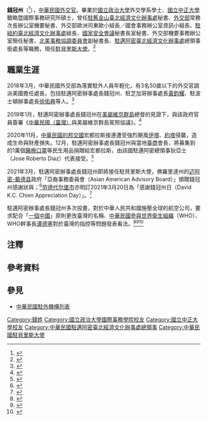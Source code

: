 {{NoteTA
|G1=地名
|G2=USState
|G3=Cyclone
|1=zh-hans:台; zh-hant:臺;
|2=zh-hans:研究生院; zh-hant:研究院; zh-tw:研究所;
|3=zh-hans:总干事; zh-hant:總幹事; zh-tw:幹事長;
|4=zh-hans:戴德县; zh-hant:戴德縣; zh-tw:戴德郡;
|5=zh-hans:劳德代尔堡; zh-hant:勞德代爾堡; zh-tw:羅德岱堡;
}}
{{Infobox officeholder
| name         = 錢冠州<br>Kuan-Chou Chien<br>David K.C. Chien
| sex          = 男
| Native place = 
| residence    = 
| image        = 錢冠州20191120.png
| office       = {{flagicon|ROC}} [[中華民國駐貝里斯大使列表|中華民國駐貝里斯大使]]
| term_start   = 2021年3月
| term_end     = 
| predecessor  = [[陳立國_(外交官)|陳立國]]<ref name="107年外交年鑑">{{Cite web |url = https://multilingual.mofa.gov.tw/web/web_UTF-8/almanac/almanac2018/%E4%B8%AD%E8%8F%AF%E6%B0%91%E5%9C%8B107%E5%B9%B4%E5%A4%96%E4%BA%A4%E5%B9%B4%E9%91%91.pdf |title = 《中華民國107年外交年鑑》〈附錄十 中華民國駐外代表機構名錄〉 |publisher = [[中華民國外交部|中華民國外交部]] |access-date = 2021-03-27 |archive-date = 2021-12-02 |archive-url = https://web.archive.org/web/20211202064855/https://multilingual.mofa.gov.tw/web/web_UTF-8/almanac/almanac2018/%E4%B8%AD%E8%8F%AF%E6%B0%91%E5%9C%8B107%E5%B9%B4%E5%A4%96%E4%BA%A4%E5%B9%B4%E9%91%91.pdf |dead-url = no }}</ref>
| successor    = 
| office1      = {{flagicon|ROC}} 中華民國駐邁阿密處長
| premierroc1  = 
| term_start1  = 2018年5月
| term_end1    = 2021年3月
| predecessor1 = [[王贊禹|王贊禹]]<ref>{{Cite web |url = https://multilingual.mofa.gov.tw/web/web_UTF-8/almanac/almanac2013/35.pdf |title = 《中華民國102年外交年鑑》〈附錄十 中華民國駐外代表機構名錄〉 |publisher = 中華民國外交部 |access-date = 2021-03-27 |archive-date = 2020-09-11 |archive-url = https://web.archive.org/web/20200911141305/http://multilingual.mofa.gov.tw/web/web_UTF-8/almanac/almanac2013/35.pdf |dead-url = no }}</ref>
| successor1   = [[紀欽耀|紀欽耀]]<ref>{{Cite web |url = https://www.ocacnews.net/overseascommunity/article/article_story.jsp?id=279435 |author = [[駐邁阿密臺北經濟文化辦事處|駐邁阿密辦事處]] |date = 2021-05-07 |title = 邁阿密中佛州僑團盛大歡迎紀欽耀處長履新 |publisher = [[中華民國僑務委員會|中華民國僑務委員會]] |access-date = 2021-05-24 |archive-date = 2021-05-24 |archive-url = https://web.archive.org/web/20210524120835/https://www.ocacnews.net/overseascommunity/article/article_story.jsp?id=279435 |dead-url = no }}</ref>
| constituency5 = 
| nationality  = {{ROC}}
| birth_date   = 
| birth_place  = 
| death_date   = 
| death_place  = 
| party        = 
| 父母         = 
| children     = 
| spouse       = 
| profession   = [[外交官|外交官]]
| alma_mater   = [[國立政治大學|國立政治大學]]、[[國立中正大學|國立中正大學]]
| past         =
*[[中華民國外交部|外交部]]國會聯絡組薦任科員<br>{{Color|blue|（1997年）}}
*[[駐舊金山臺北經濟文化辦事處|駐舊金山辦事處]]秘書<br>{{Color|blue|（2000年）}}
*外交部北美司二等秘書回部辦事<br>{{Color|blue|（2006年1月）}}
*外交部常務次長辦公室機要秘書<br>{{Color|blue|（2006年4月）}}
*外交部歐洲司東歐小組組長<br>{{Color|blue|（2007年）}}
*外交部國會事務辦公室資訊小組組長<br>{{Color|blue|（2008年）}}
*[[駐紐約臺北經濟文化辦事處|駐紐約辦事處]]組長<br>{{Color|blue|（2009年）}}
*[[外交部外交及國際事務學院|外交部外交及國際事務學院]]一等秘書回部辦事<br>{{Color|blue|（2014年）}}
*[[國家安全會議_(中華民國)|國家安全會議]]秘書長室秘書<br>{{Color|blue|（2015年）}}
*外交部機要事務辦公室（部長辦公室）簡任秘書<br>{{Color|blue|（2016年）}}
*[[臺灣美國事務委員會|北美事務協調委員會]]副秘書長<br>{{Color|blue|（2017年8月）}}<ref>{{Cite web |url = https://www.president.gov.tw/Page/294/45493/%E4%BB%BB%E5%85%8D%E5%AE%98%E5%93%A1- |date = 2017-08-09 |title = 任免官員 |publisher = [[中華民國總統府|中華民國總統府]]}}</ref>
*[[駐邁阿密臺北經濟文化辦事處|駐邁阿密辦事處]]總領事銜處長<br>{{Color|blue|（2018年5月）}}<ref name="107年外交年鑑"/>
*[[中華民國駐貝里斯大使列表|駐貝里斯大使]]<br>{{Color|blue|（2021年3月－）}}
| educate      =
*[[國立政治大學|國立政治大學]]外交學系學士
*[[國立政治大學東亞研究所|國立政治大學東亞研究所]]碩士班
*[[國立中正大學|國立中正大學]]戰略暨國際事務研究所碩士
| website      = 
| footnotes    = 
}}

'''錢冠州'''（{{lang-en|Kuan-Chou Chien、David K.C. Chien}}<ref>{{Cite web |url = https://www.roc-taiwan.org/bz_en/post/4142.html |date = 2021-03-23 |title = Curriculum Vitae of Ambassador David K.C. Chien |publisher = [[中華民國外交部|Ministry of Foreign Affairs, Republic of China (Taiwan)]]|deadurl= no |archiveurl = https://web.archive.org/web/20210326183224/https://www.roc-taiwan.org/bz_en/post/4142.html |archivedate = 2021-03-26}}</ref>{{bd|||}}），[[:Category:中華民國外交官|中華民國外交官]]。畢業於[[國立政治大學|國立政治大學]]外交學系學士、[[國立中正大學|國立中正大學]]戰略暨國際事務研究所碩士，曾任[[駐舊金山臺北經濟文化辦事處|駐舊金山臺北經濟文化辦事處]]秘書、[[中華民國外交部|外交部]]常務次長辦公室機要秘書、外交部歐洲司東歐小組長／國會事務辦公室資訊小組長、[[駐紐約臺北經濟文化辦事處|駐紐約臺北經濟文化辦事處]]組長、[[國家安全會議_(中華民國)|國家安全會議]]秘書長室秘書、外交部機要事務辦公室簡任秘書、[[臺灣美國事務委員會|北美事務協調委員會]]副秘書長、[[駐邁阿密臺北經濟文化辦事處|駐邁阿密臺北經濟文化辦事處]]總領事銜處長等職務，現任[[中華民國駐貝里斯大使列表|駐貝里斯大使]]。<ref>{{Cite web |url = https://www.roc-taiwan.org/bz/post/5460.html |date = 2021-03-23 |title = 本館錢大使冠州簡歷 |publisher = 中華民國駐外單位聯合網站|deadurl= no |archiveurl = https://web.archive.org/web/20210326182959/https://www.roc-taiwan.org/bz/post/5460.html |archivedate = 2021-03-26}}</ref>{{noteTag|name=2012年9月|2012年9月，中華民國外交部為統一駐外人員內部職稱，明定大使館、代表處設大使、公使，代表處對外仍稱代表、副代表；辦事處設總領事、副總領事，對外仍稱處長、副處長。<ref>{{Cite web |url = https://tw.news.yahoo.com/%E7%B5%B1-%E5%90%8D%E7%A8%B1-%E4%BB%A3%E8%A1%A8%E5%B0%8D%E5%85%A7%E7%A8%B1%E5%A4%A7%E4%BD%BF-133312149.html |author = 陳培煌 |date = 2012-08-31 |title = 統一名稱 代表對內稱大使 |publisher = [[Yahoo!奇摩|Yahoo!奇摩]]引用[[中央通訊社|中央通訊社]] |access-date = 2021-03-27 |archive-date = 2016-11-30 |archive-url = https://web.archive.org/web/20161130185459/https://tw.news.yahoo.com/%E7%B5%B1-%E5%90%8D%E7%A8%B1-%E4%BB%A3%E8%A1%A8%E5%B0%8D%E5%85%A7%E7%A8%B1%E5%A4%A7%E4%BD%BF-133312149.html |dead-url = no }}</ref><br>代表處館長為特任或簡任第十三職等至第十四職等者任大使銜代表、簡任第十二職等至第十三職等者任公使銜代表；辦事處長為簡任第十二職等任總領事銜處長。<ref>{{Cite web |url = https://law.moj.gov.tw/LawClass/LawAll.aspx?PCode=E0000017 |date = 2018年6月13日 |title = 駐外機構組織通則 |publisher = 全國法規資料庫 |access-date = 2022年2月25日 |archive-date = 2021年12月15日 |archive-url = https://web.archive.org/web/20211215061915/https://law.moj.gov.tw/LawClass/LawAll.aspx?PCode=E0000017 |dead-url = no }}</ref>}}

==職業生涯==
2018年3月，中華民國外交部為落實駐外人員年輕化，有3名50歲以下的外交官調派美國擔任處長，包括駐邁阿密辦事處長錢冠州、駐芝加哥辦事處長[[黃鈞耀|黃鈞耀]]、駐波士頓辦事處長[[徐佑典|徐佑典]]等人。<ref>{{Cite web |url = https://www.rti.org.tw/news/view/id/398986 |author = 張緒華 |date = 2018-03-07 |title = 駐外人員年輕化 新任駐美館長皆未滿50歲 |publisher = [[中央廣播電臺|中央廣播電臺]]}}</ref>

2019年1月，駐邁阿密辦事處長錢冠州在[[美屬維京群島|美屬維京群島]]總督{{link-en|艾伯特·布萊恩|Albert Bryan (politician)|布萊恩}}的見證下，與該政府官員簽署《[[中華民國（臺灣）|中華民國（臺灣）]]與美屬維京群島{{link-en|相互承認協定|Mutual recognition agreement|相互承認}}駕照協議》。<ref>{{Cite web |url = https://www.roc-taiwan.org/usmia/post/7175.html |date = 2019-01-11 |title = 中華民國（臺灣）與美屬維京群島簽訂「相互承認駕照協議」|publisher = 中華民國駐外單位聯合網站}}</ref>

2020年11月，[[中華民國建交列表|中華民國的邦交國]]宏都拉斯接連遭受強烈颶風[[颶風伊塔|伊塔]]、[[颶風艾奧塔|約塔]]侵襲，造成生命與財產損失。12月，駐邁阿密辦事處長錢冠州與當地[[台灣商人|臺商]]會長，將募集到的1萬個[[外科口罩|醫療口罩]]等民生用品捐贈給宏都拉斯，由該國駐邁阿密總領事狄亞士（Jose Roberto Diaz）代表接受。<ref>{{Cite web |url = https://www.cna.com.tw/news/aipl/202012120013.aspx |author = 江今葉 |date = 2020-12-12 |title = 邁阿密經文處聯合僑界送愛 助宏都拉斯風災災民 |publisher = 中央通訊社 |access-date = 2021-03-27 |archive-date = 2021-01-25 |archive-url = https://web.archive.org/web/20210125155701/https://www.cna.com.tw/news/aipl/202012120013.aspx |dead-url = no }}</ref>

2021年3月，駐邁阿密辦事處長錢冠州即將接任駐貝里斯大使，佛羅里達州的[[迈阿密-戴德县|迈阿密-戴德县]]政府「亞裔事務委員會（Asian American Advisory Board）」頒贈錢冠州感謝狀與{{link-en|美國市鑰列表|List of Keys to the City in the United States|郡鑰}}；<ref>{{Cite web |url = https://www.roc-taiwan.org/usmia/post/9448.html |date = 2021-03-13 |title = 本處錢冠州處長獲南佛州邁戴郡頒贈感謝狀，肯定協助該郡推動國際交流 |publisher = 中華民國駐外單位聯合網站}}</ref>[[劳德代尔堡|劳德代尔堡市]]亦明訂2021年3月20日為「感謝錢冠州日（David K.C. Chien Appreciation Day）」。<ref>{{Cite web |url = https://www.roc-taiwan.org/usmia/post/9528.html |date = 2021-03-21 |title = 南佛州羅德岱堡市肯定本處處長錢冠州任內貢獻，明訂3月20日為「感謝錢冠州日」|publisher = 中華民國駐外單位聯合網站}}</ref>

駐邁阿密辦事處長錢冠州多次投書{{link-en|邁阿密媒體|Media in Miami|當地媒體}}，對於中華人民共和國施壓全球的航空公司，要求配合「[[一個中國_(中華人民共和國)|一個中國]]」原則更改臺灣的名稱、[[中華民國與世界衛生組織關係|中華民國參與世界衛生組織]]（WHO）、WHO幹事長[[谭德塞|谭德塞]]對於臺灣的指控等問題發表看法。<ref>{{Cite web |url = https://news.ltn.com.tw/news/politics/breakingnews/2476605 |author = 綜合報導 |date = 2018-07-03 |title = 中國迫全球改台灣稱謂 我外交官投書：台灣從不是中國的 |publisher = [[自由時報|自由時報]] |access-date = 2021-03-27 |archive-date = 2020-08-04 |archive-url = https://web.archive.org/web/20200804172922/https://news.ltn.com.tw/news/politics/breakingnews/2476605 |dead-url = no }}</ref><ref>{{Cite web |url = https://www.rti.org.tw/news/view/id/2050440 |author = 楊明娟 |date = 2020-02-05 |title = 邁阿密亞特蘭大辦事處同發聲 應讓台灣加入世衛 |publisher = 中央廣播電臺 |access-date = 2021-03-27 |archive-date = 2020-02-05 |archive-url = https://web.archive.org/web/20200205162407/https://www.rti.org.tw/news/view/id/2050440 |dead-url = no }}</ref><ref>{{Cite web |url = https://udn.com/news/story/121061/4489134 |author = 中央社 |date = 2020-04-13 |title = 駐邁阿密辦事處駁譚德塞指控 籲邀台灣參與世衛 |publisher = [[聯合新聞網|聯合新聞網]] |access-date = 2021-03-27 |archive-date = 2020-04-21 |archive-url = https://web.archive.org/web/20200421045922/https://udn.com/news/story/121061/4489134 |dead-url = no }}</ref>

==注釋==
{{noteFoot}}

==參考資料==
{{reflist}}

==參見==
*[[中華民國駐外機構列表|中華民國駐外機構列表]]

{{中國駐貝里斯大使}}

{{DEFAULTSORT:Chien錢}}
[[Category:錢姓|Category:錢姓]]
[[Category:國立政治大學國際事務學院校友|Category:國立政治大學國際事務學院校友]]
[[Category:國立中正大學校友|Category:國立中正大學校友]]
[[Category:中華民國駐邁阿密臺北經濟文化辦事處總領事|Category:中華民國駐邁阿密臺北經濟文化辦事處總領事]]
[[Category:中華民國駐貝里斯大使|Category:中華民國駐貝里斯大使]]